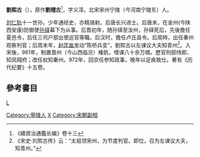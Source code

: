 '''劉熙古'''（{{bd|903年||976年||Liu劉}}），原作'''劉稽古'''<ref>《續資治通鑑长编》卷十三</ref>，字义淳。北宋宋州宁陵（今河南宁陵东）人。

[[刘仁轨|刘仁轨]]十一世孙。少年通经史，亦精骑射。后唐长兴进士。后唐末，在金州(今陕西安康)防御使[[孙铎|孙铎]]幕下为从事。后晋初年，随孙铎至汝州，孙铎死后，先後擔任夏邑令，后任三司户部出使巡官等職。后汉时，擔任卢氏县令。后周時，出任秦州观察判官；后周末年，[[赵匡胤|赵匡胤]]发动“陈桥兵变”，劉熙古以左谏议大夫知青州<ref>《宋史·刘熙古传》云：“太祖领宋州，为节度判官。即位，召为左谏议大夫，知青州。”</ref>。入宋後，961年，制置晋州（今山西临汾）榷矾，增课八十余万缗。歷官刑部侍郎、知凤翔府；改任权知秦州。972年，回京任参知政事，晚年以足疾致仕。著有《历代纪要》十五卷。

== 參考書目 ==
{{reflist}}

[[category:宋朝政治人物|L]]
[[Category:寧陵人|Category:寧陵人]]
[[Category:劉姓|X]]
[[Category:宋朝副相|Category:宋朝副相]]